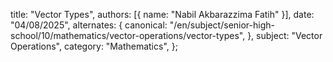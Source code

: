  title: "Vector Types",
  authors: [{ name: "Nabil Akbarazzima Fatih" }],
  date: "04/08/2025",
  alternates: {
    canonical:
      "/en/subject/senior-high-school/10/mathematics/vector-operations/vector-types",
  },
  subject: "Vector Operations",
  category: "Mathematics",
};
